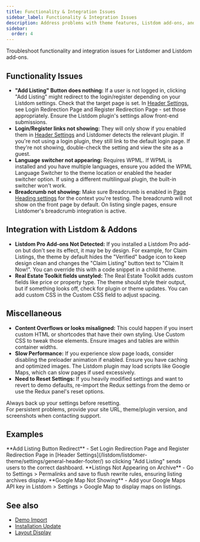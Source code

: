 ```yaml
---
title: Functionality & Integration Issues
sidebar_label: Functionality & Integration Issues
description: Address problems with theme features, Listdom add-ons, and other integrations.
sidebar:
  order: 4
---
```


Troubleshoot functionality and integration issues for Listdomer and Listdom add-ons.

## Functionality Issues

- **"Add Listing" Button does nothing:** If a user is not logged in, clicking "Add Listing" might redirect to the login/register depending on your Listdom settings. Check that the target page is set. In [Header Settings](/listdom/listdomer-theme/settings/general-header-footer/), see Login Redirection Page and Register Redirection Page - set those appropriately. Ensure the Listdom plugin's settings allow front-end submissions.
- **Login/Register links not showing:** They will only show if you enabled them in [Header Settings](/listdom/listdomer-theme/settings/general-header-footer/) and Listdomer detects the relevant plugin. If you're not using a login plugin, they still link to the default login page. If they're not showing, double-check the setting and view the site as a guest.
- **Language switcher not appearing:** Requires WPML. If WPML is installed and you have multiple languages, ensure you added the WPML Language Switcher to the theme location or enabled the header switcher option. If using a different multilingual plugin, the built-in switcher won't work.
- **Breadcrumb not showing:** Make sure Breadcrumb is enabled in [Page Heading settings](/listdom/listdomer-theme/settings/appearance/) for the context you're testing. The breadcrumb will not show on the front page by default. On listing single pages, ensure Listdomer's breadcrumb integration is active.

## Integration with Listdom & Addons

- **Listdom Pro Add-ons Not Detected:** If you installed a Listdom Pro add-on but don't see its effect, it may be by design. For example, for Claim Listings, the theme by default hides the "Verified" badge icon to keep design clean and changes the "Claim Listing" button text to "Claim It Now!". You can override this with a code snippet in a child theme.
- **Real Estate Toolkit fields unstyled:** The Real Estate Toolkit adds custom fields like price or property type. The theme should style their output, but if something looks off, check for plugin or theme updates. You can add custom CSS in the Custom CSS field to adjust spacing.

## Miscellaneous

- **Content Overflows or looks misaligned:** This could happen if you insert custom HTML or shortcodes that have their own styling. Use Custom CSS to tweak those elements. Ensure images and tables are within container widths.
- **Slow Performance:** If you experience slow page loads, consider disabling the preloader animation if enabled. Ensure you have caching and optimized images. The Listdom plugin may load scripts like Google Maps, which can slow pages if used excessively.
- **Need to Reset Settings:** If you heavily modified settings and want to revert to demo defaults, re-import the Redux settings from the demo or use the Redux panel's reset options.

<Aside type="tip">Always back up your settings before resetting.</Aside>

<Aside type="note">For persistent problems, provide your site URL, theme/plugin version, and screenshots when contacting support.</Aside>

## Examples

<CardGrid>
  <Card>**Add Listing Button Redirect** - Set Login Redirection Page and Register Redirection Page in [Header Settings](/listdom/listdomer-theme/settings/general-header-footer/) so clicking "Add Listing" sends users to the correct dashboard.</Card>
  <Card>**Listings Not Appearing on Archive** - Go to Settings > Permalinks and save to flush rewrite rules, ensuring listing archives display.</Card>
  <Card>**Google Map Not Showing** - Add your Google Maps API key in Listdom > Settings > Google Map to display maps on listings.</Card>
</CardGrid>



## See also

- [Demo Import](/listdom/listdomer-theme/troubleshooting/demo-import/)
- [Installation Update](/listdom/listdomer-theme/troubleshooting/installation-update/)
- [Layout Display](/listdom/listdomer-theme/troubleshooting/layout-display/)
